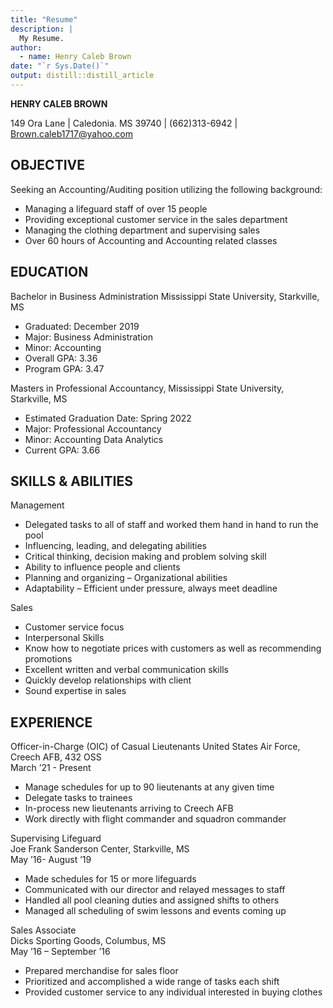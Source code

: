 ```yaml
---
title: "Resume"
description: |
  My Resume.
author:
  - name: Henry Caleb Brown
date: "`r Sys.Date()`"
output: distill::distill_article
---
```


**HENRY CALEB BROWN**

149 Ora Lane \| Caledonia. MS 39740 \| (662)313-6942 \| [Brown.caleb1717\@yahoo.com](mailto:Brown.caleb1717@yahoo.com){.email}

## OBJECTIVE

Seeking an Accounting/Auditing position utilizing the following background:

-   Managing a lifeguard staff of over 15 people
-   Providing exceptional customer service in the sales department
-   Managing the clothing department and supervising sales
-   Over 60 hours of Accounting and Accounting related classes

## EDUCATION

Bachelor in Business Administration Mississippi State University, Starkville, MS

-   Graduated: December 2019
-   Major: Business Administration
-   Minor: Accounting
-   Overall GPA: 3.36
-   Program GPA: 3.47

Masters in Professional Accountancy, Mississippi State University, Starkville, MS

-   Estimated Graduation Date: Spring 2022
-   Major: Professional Accountancy
-   Minor: Accounting Data Analytics
-   Current GPA: 3.66

## SKILLS & ABILITIES

Management

-   Delegated tasks to all of staff and worked them hand in hand to run the pool
-   Influencing, leading, and delegating abilities
-   Critical thinking, decision making and problem solving skill
-   Ability to influence people and clients
-   Planning and organizing -- Organizational abilities
-   Adaptability -- Efficient under pressure, always meet deadline

Sales

-   Customer service focus
-   Interpersonal Skills
-   Know how to negotiate prices with customers as well as recommending promotions
-   Excellent written and verbal communication skills
-   Quickly develop relationships with client
-   Sound expertise in sales

## EXPERIENCE

Officer-in-Charge (OIC) of Casual Lieutenants United States Air Force, Creech AFB, 432 OSS\
March '21 - Present

-   Manage schedules for up to 90 lieutenants at any given time
-   Delegate tasks to trainees
-   In-process new lieutenants arriving to Creech AFB
-   Work directly with flight commander and squadron commander

Supervising Lifeguard\
Joe Frank Sanderson Center, Starkville, MS\
May '16- August '19

-   Made schedules for 15 or more lifeguards
-   Communicated with our director and relayed messages to staff
-   Handled all pool cleaning duties and assigned shifts to others
-   Managed all scheduling of swim lessons and events coming up

Sales Associate\
Dicks Sporting Goods, Columbus, MS\
May '16 -- September '16

-   Prepared merchandise for sales floor
-   Prioritized and accomplished a wide range of tasks each shift
-   Provided customer service to any individual interested in buying clothes





